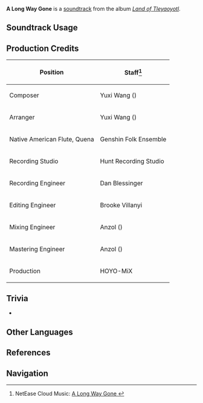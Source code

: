 {{Soundtrack Infobox
|image          = Land of Tleyaoyotl.png
|album          = Land of Tleyaoyotl
|disc           = 2
|number         = 70
|featured       = 
|featured2      = 
|featured3      = 
|featured_disc  = 
|featured_disc2 = 
|featured_disc3 = 
|youtube_id     = 35MiZFRbCKE
|spotify_id     = 6CCY50UXSuPdC9ZuXEBEe7
|previous       = Arduous Path
|next           = Dirge of Soul and of Dust
}}
'''A Long Way Gone''' is a [[soundtrack]] from the album ''[[Land of Tleyaoyotl]]''.

==Soundtrack Usage==
{{Soundtrack Usage
|location          = Toyac Springs//underground near [[Local Legend#Natlan — Overworld|Balachko]];;Coatepec Mountain//underground;;Mother Flamegranate Tree;;Tecoloapan Bay//underground;;Ochkanatlan//underground;;Furnace of Fiery Embers//I
|quest             = 
|domain            = 
|eventgameplay     = 
|special_displayed = 
|special           = 
|teapot            = 
|mediaoriginal     =
}}
<!--
==Other Arrangements==
{{Files by Category Gallery|Media Using an Unreleased Arrangement of {{subst:#titleparts:{{subst:PAGENAME}}}} Soundtrack}}
-->
==Production Credits==
{| class="wikitable"
! Position
! Staff<ref>NetEase Cloud Music: [https://music.163.com/#/song?id=2635292809 A Long Way Gone {{zh|日暮途远}}]</ref>
|-
! Composer
| Yuxi Wang ({{zh|王予曦}})
|-
! Arranger
| Yuxi Wang ({{zh|王予曦}})
|-
! Native American Flute, Quena
| Genshin Folk Ensemble
|-
! Recording Studio
| Hunt Recording Studio
|-
! Recording Engineer
| Dan Blessinger
|-
! Editing Engineer
| Brooke Villanyi
|-
! Mixing Engineer
| Anzol ({{zh|鸦雀有声}})
|-
! Mastering Engineer
| Anzol ({{zh|鸦雀有声}})
|-
! Production
| HOYO-MiX
|}
<!--
==Gallery==
<gallery>
</gallery>
-->
==Trivia==
*{{Transclude|Flower Writing|FlowerWritingLeitmotif|section=1}}

==Other Languages==
{{Other Languages
|en      = A Long Way Gone
|zhs     = 
|zhs_rm  = 
|zht     = 
|zht_rm  = 
|zh_tl   = 
|ja      = 
|ja_rm   = 
|ja_tl   = 
}}

==References==
{{Reflist}}

==Navigation==
{{Soundtrack Navbox|Land of Tleyaoyotl}}
